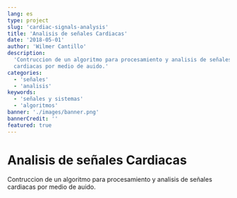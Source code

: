```yaml
---
lang: es
type: project
slug: 'cardiac-signals-analysis'
title: 'Analisis de señales Cardiacas'
date: '2018-05-01'
author: 'Wilmer Cantillo'
description:
  'Contruccion de un algoritmo para procesamiento y analisis de señales
  cardiacas por medio de auido.'
categories:
  - 'señales'
  - 'analisis'
keywords:
  - 'señales y sistemas'
  - 'algoritmos'
banner: './images/banner.png'
bannerCredit: ''
featured: true
---
```


# Analisis de señales Cardiacas

Contruccion de un algoritmo para procesamiento y analisis de señales cardiacas
por medio de auido.
